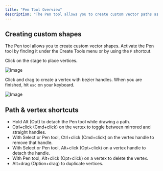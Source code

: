 ```yaml
---
title: "Pen Tool Overview"
description: "The Pen tool allows you to create custom vector paths as well as add additional vertices to your procedural paths. Learn more about the Pen tool by either watching the video or reading more below."
---
```



<YouTube id="dE1OEaaX5dw" />

## Creating custom shapes

The Pen tool allows you to create custom vector shapes. Activate the Pen tool by finding it under the Create Tools menu or by using the `P` shortcut.

Click on the stage to place vertices.

![Image](images/editor/fundamentals/pen-tool-create.gif)

Click and drag to create a vertex with bezier handles. When you are finished, hit `esc` on your keyboard.

![Image](images/editor/fundamentals/pen-tool-create-handless.gif)

## Path & vertex shortcuts

- Hold Alt (Opt) to detach the Pen tool while drawing a path.
- Ctrl+click (Cmd+click) on the vertex to toggle between mirrored and straight handles.
- With Select or Pen tool, Ctrl+click (Cmd+click) on the vertex handle to remove that handle.
- With Select or Pen tool, Alt+click (Opt+click) on a vertex handle to detach the handle.
- With Pen tool, Alt+click (Opt+click) on a vertex to delete the vertex.
- Alt+drag (Option+drag) to duplicate vertices.